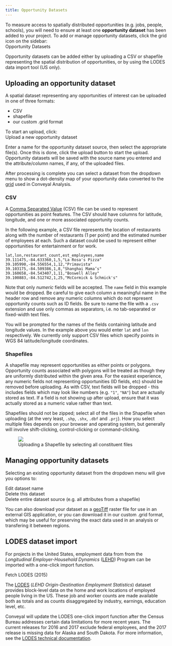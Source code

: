 ```yaml
---
title: Opportunity Datasets
---
```


To measure access to spatially distributed opportunities (e.g. jobs, people, schools), you will need to ensure at least one **opportunity dataset** has been added to your project. To add or manage opportunity datasets, click the grid icon on the sidebar:
<br /><span class="ui-icon"><i class="fa fa-th"></i> Opportunity Datasets</span>

Opportunity datasets can be added either by uploading a CSV or shapefile representing the spatial distribution of opportunities, or by using the LODES data import tool (US only).

## Uploading an opportunity dataset

A spatial dataset representing any opportunities of interest can be uploaded in one of three formats:

- CSV
- shapefile
- our custom .grid format

To start an upload, click: <br /><span class="btn btn-success"><i class="fa fa-plus"></i> Upload a new opportunity dataset</span>

Enter a name for the opportunity dataset source, then select the appropriate file(s). Once this is done, click the upload button to start the upload. Opportunity datasets will be saved with the source name you entered and the attribute/column names, if any, of the uploaded files.

After processing is complete you can select a dataset from the dropdown menu to show a dot-density map of your opportunity data converted to the [grid](/analysis/methodology#spatial-resolution) used in Conveyal Analysis.

### CSV

A [Comma Separated Value](https://en.wikipedia.org/wiki/Comma-separated_values) (CSV) file can be used to represent opportunities as point features. The CSV should have columns for latitude, longitude, and one or more associated opportunity counts.

In the following example, a CSV file represents the location of restaurants along with the number of restaurants (1 per point) and the estimated number of employees at each. Such a dataset could be used to represent either opportunities for entertainment or for work.

```csv
lat,lon,restaurant_count,est_employees,name
39.111475,-84.633360,1,5,"La Rosa's Pizza"
39.105990,-84.556554,1,12,"Primavista"
39.103175,-84.509386,1,8,"Shanghai Mama’s"
39.160658,-84.543407,1,11,"Boswell Alley"
39.100883,-84.512742,1,25,"McCormick & Schmick's"
```

Note that only _numeric_ fields will be accepted. The `name` field in this example would be dropped. Be careful to give each column a meaningful name in the header row and remove any numeric columns which do not represent opportunity counts such as ID fields. Be sure to name the file with a `.csv` extension and use only commas as separators, i.e. no tab-separated or fixed-width text files.

You will be prompted for the names of the fields containing latitude and longitude values. In the example above you would enter `lat` and `lon` respectively. We currently only support CSV files which specify points in WGS 84 latitude/longitude coordinates.

### Shapefiles

A shapefile may represent opportunities as either points or polygons. Opportunity counts associated with polygons will be treated as though they are uniformly distributed within the given area. For the easiest experience, any numeric fields not representing opportunities (ID fields, etc) should be removed before uploading. As with CSV, text fields will be dropped - this includes fields which may look like numbers (e.g. `"1"`, `"NA"`) but are actually stored as text. If a field is not showing up after upload, ensure that it was actually stored as a numeric value rather than text.

Shapefiles should not be zipped; select all of the files in the Shapefile when uploading (at the very least, `.shp`, `.shx`, `.dbf` and `.prj`). How you select multiple files depends on your browser and operating system, but generally will involve shift-clicking, control-clicking or command-clicking.

<figure>
  <img src="/img/upload-shapefile.png" />
  <figcaption>Uploading a Shapefile by selecting all constituent files</figcaption>
</figure>

## Managing opportunity datasets

Selecting an existing opportunity dataset from the dropdown menu will give you options to:

<span class="btn btn-warning"><i class="fa fa-pencil"></i> Edit dataset name</span><br />
<span class="btn btn-danger"><i class="fa fa-trash"></i> Delete this dataset</span><br />
<span class="btn btn-danger"><i class="fa fa-trash"></i> Delete entire dataset source</span> (e.g. all attributes from a shapefile)

You can also download your dataset as a [geoTiff](https://en.wikipedia.org/wiki/GeoTIFF) raster file for use in an external GIS application, or you can download it in our custom .grid format, which may be useful for preserving the exact data used in an analysis or transfering it between regions.

## LODES dataset import

For projects in the United States, employment data from from the _Longitudinal Employer-Household Dynamics_ ([LEHD](https://lehd.ces.census.gov/)) Program can be imported with a one-click import function.

<span class="btn btn-info"><i class="fa fa-group"></i> Fetch LODES (2015)</span>

The [LODES](https://lehd.ces.census.gov/data/#lodes) (_LEHD Origin-Destination Employment Statistics_) dataset provides block-level data on the home and work locations of employed people living in the US. These job and worker counts are made available both as totals and as counts disaggregated by industry, earnings, education level, etc.

Conveyal will update the LODES one-click import function after the Census Bureau addresses certain data limitations for more recent years. The current releases for 2016 and 2017 exclude federal employees, and the 2017 release is missing data for Alaska and South Dakota. For more information, see the [LODES technical documentation](https://lehd.ces.census.gov/data/lodes/LODES7/LODESTechDoc7.4.pdf).
